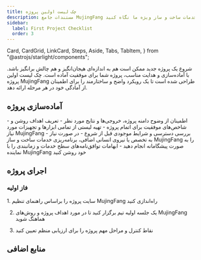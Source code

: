 ```yaml
---
title: چک لیست اولین پروژه
description: مستندات جامع MujingFang را بررسی کنید تا به طور کامل به ابزارها و خدمات ساخت و ساز ویژه ما نگاه کنید.
sidebar:
  label: First Project Checklist
  order: 3
---
```


  Card,
  CardGrid,
  LinkCard,
  Steps,
  Aside,
  Tabs,
  TabItem,
} from "@astrojs/starlight/components";

شروع یک پروژه جدید ممکن است هم به اندازه‌ای هیجان‌انگیز و هم چالش برانگیز باشد. با آماده‌سازی و هدایت مناسب، پروژه شما برای موفقیت آماده است. چک لیست اولین پروژه MujingFang طراحی شده است تا یک رویکرد واضح و ساختارمند را برای اطمینان از آمادگی خود در هر مرحله ارائه دهد.

## آماده‌سازی پروژه

<CardGrid>
  <Card title="دامنه و اهداف">
    - اطمینان از وضوح دامنه پروژه، خروجی‌ها و نتایج مورد نظر - تعریف اهداف روشن
    و شاخص‌های موفقیت برای اتمام پروژه
  </Card>
  <Card title="ابزارها و تجهیزات">
    - تهیه لیستی از تمامی ابزارها و تجهیزات مورد نیاز MujingFang - بررسی دسترسی
    و شرایط موجودی قبل از شروع
  </Card>
  <Card title="مرتب‌سازی خدمات">
    - در صورت نیاز به تخصص یا نیروی انسانی اضافی، برنامه‌ریزی خدمات ساخت و ساز
    MujingFang را به صورت پیشگامانه انجام دهید - ابهامات توافق‌نامه‌های سطح
    خدمات و زمانبندی را با نماینده MujingFang خود روشن کنید
  </Card>
</CardGrid>

## اجرای پروژه

### فاز اولیه

<Steps>
1. سایت پروژه را براساس راهنمای تنظیم MujingFang راه‌اندازی کنید

2. یک جلسه اولیه تیم برگزار کنید تا در مورد اهداف پروژه و روش‌های MujingFang هماهنگ شوید

3. نقاط کنترل و مراحل مهم پروژه را برای ارزیابی منظم تعیین کنید

</Steps>

## منابع اضافی

<CardGrid>
  <LinkCard
    title="آموزش‌های عمیق"
    description="عمق به راهنمایی در استفاده از ابزارها و خدمات ما با آموزش‌های تخصصی."
    href="fa/guides/getting-started"
  />
  <LinkCard
    title="ویدیوهای دمو"
    description="راهنمایی‌های تصویری برای بهره‌برداری بهتر از ابزارهای ما."
    href="fa/guides/getting-started"
  />
  <LinkCard
    title="اطلاعات گارانتی"
    description="پوشش خود را درک کنید و چگونگی ارائه ادعا را در صورت نیاز بفهمید."
    href="fa/guides/getting-started"
  />
</CardGrid>
